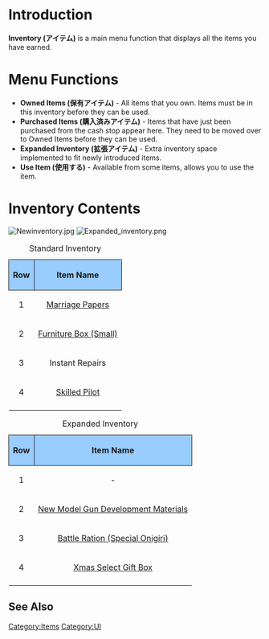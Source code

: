 =Introduction=

'''Inventory (アイテム)''' is a main menu function that displays all the items you have earned.

=Menu Functions=

* '''Owned Items (保有アイテム)''' - All items that you own. Items must be in this inventory before they can be used.
* '''Purchased Items (購入済みアイテム)''' - Items that have just been purchased from the cash stop appear here. They need to be moved over to Owned Items before they can be used.
* '''Expanded Inventory (拡張アイテム)''' - Extra inventory space implemented to fit newly introduced items.
* '''Use Item (使用する)''' - Available from some items, allows you to use the item.

=Inventory Contents=
[[File:Newinventory.jpg|none]]
[[File:Expanded_inventory.png|right]]
{| class="wikitable"
|+Standard Inventory
|-
!style="text-align: center; border-radius: 6px 0 0 0; border-style: solid; border-width: 1px; background-color:#99CCFF;"|Row
!style="text-align: center; border-radius: 0 6px 0 0; border-style: solid; border-width: 1px; background-color:#99CCFF;" colspan="8"|Item Name
|-
|style="text-align: center; "|1
|style="text-align: center; "|[[Marriage|Marriage Papers]]
|style="text-align: center; "|[[Medal]]s
|style="text-align: center; "|Improvement Materials
|style="text-align: center; "|[[Irako]]
|style="text-align: center; "|[[Present Box]]es
|style="text-align: center; "|[[Valentine's Chocolate]]s
|style="text-align: center; "|[[Medal#Hard Mode Medal|Hard Mode Medals]]
|style="text-align: center; "|[[Jets|New Aircraft Blueprint]]
|-
|style="text-align: center; "|2
|style="text-align: center; "|[[Furniture#Obtaining%20Furniture%20Coins|Furniture Box (Small)]]
|style="text-align: center; "|[[Furniture#Obtaining%20Furniture%20Coins|Furniture Box (Medium)]]
|style="text-align: center; "|[[Furniture#Obtaining%20Furniture%20Coins|Furniture Box (Large)]]
|style="text-align: center; "|[[Mamiya]]
|style="text-align: center; "|[[Blueprint]]s
|style="text-align: center; "|[[Furniture#Purchasing Furniture|Furniture Fairies]]
|style="text-align: center; "|[[Headquarters Personnel]]
|style="text-align: center; "|[[Reinforcement Expansion]]
|-
|style="text-align: center; "|3
|style="text-align: center; "|Instant Repairs
|style="text-align: center; "|Instant Constructions
|style="text-align: center; "|Development Materials
|style="text-align: center; "|Dock Key
|style="text-align: center; "|[[Repair Team]]
|style="text-align: center; "|[[Repair Goddess]]
|style="text-align: center; "|[[Hishimochi]]
|style="text-align: center; "|[[Saury]]
|-
|style="text-align: center; "|4
|style="text-align: center; "|[[Skilled Pilot]]
|style="text-align: center; "|[[Prototype Flight Deck Catapult]]
|style="text-align: center; "|[[Jets|Ne-Type Jet Engine]]
|style="text-align: center; "|[[Canned Saury]]
|style="text-align: center; "|[[Battle Rations]]
|style="text-align: center; "|[[Maritime Resupply]]
|style="text-align: center; "|[[Construction Team]]
|style="text-align: center; "|[[Submarine Supply Material]]
|-
|}
{| class="wikitable"
|+Expanded Inventory
|-
!style="text-align: center; border-radius: 6px 0 0 0; border-style: solid; border-width: 1px; background-color:#99CCFF;"|Row
!style="text-align: center; border-radius: 0 6px 0 0; border-style: solid; border-width: 1px; background-color:#99CCFF;" colspan="3"|Item Name
|-
|style="text-align: center; "|1
|style="text-align: center; "|-
|style="text-align: center; "|-
|style="text-align: center; "|[[Action Report]]s
|-
|style="text-align: center; "|2
|style="text-align: center; "|[[New Model Gun Development Material]]s
|style="text-align: center; "|[[New Model Aviation Development Material]]s
|style="text-align: center; "|[[New Model Rocket Development Material]]s
|-
|style="text-align: center; "|3
|style="text-align: center; "|[[Battle Ration (Special Onigiri)]]
|style="text-align: center; "|[[Emergency Repair Materials]]
|style="text-align: center; "|[[New Model Armament Material]]s
|-
|style="text-align: center; "|4
|style="text-align: center; "|[[Xmas Select Gift Box]]
|style="text-align: center; "|-
|style="text-align: center; "|[[Setsubun Mini-Event|Setsubun Beans]]
|-
|}

==See Also==
{{Mechanics}}
[[Category:Items]]
[[Category:UI]]